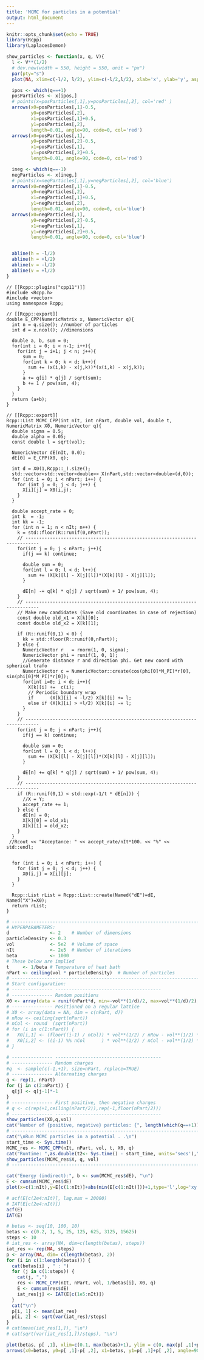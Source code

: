 ```yaml
---
title: 'MCMC for particles in a potential'
output: html_document
---
```


```r
knitr::opts_chunk$set(echo = TRUE)
library(Rcpp)
library(LaplacesDemon)
```

```r
show_particles <- function(x, q, V){
  l <- V**(1/2)
  # dev.new(width = 550, height = 550, unit = "px")
  par(pty="s")
  plot(NA, xlim=c(-l/2, l/2), ylim=c(-l/2,l/2), xlab='x', ylab='y', asp=1)

  ipos <- which(q==+1)
  posParticles <- x[ipos,]
  # points(x=posParticles[,1],y=posParticles[,2], col='red' )
  arrows(x0=posParticles[,1]-0.5,
         y0=posParticles[,2],
         x1=posParticles[,1]+0.5,
         y1=posParticles[,2],
         length=0.01, angle=90, code=0, col='red')
  arrows(x0=posParticles[,1],
         y0=posParticles[,2]-0.5,
         x1=posParticles[,1],
         y1=posParticles[,2]+0.5,
         length=0.01, angle=90, code=0, col='red')

  ineg <- which(q==-1)
  negParticles <- x[ineg,]
  # points(x=negParticles[,1],y=negParticles[,2], col='blue')
  arrows(x0=negParticles[,1]-0.5,
         y0=negParticles[,2],
         x1=negParticles[,1]+0.5,
         y1=negParticles[,2],
         length=0.01, angle=90, code=0, col='blue')
  arrows(x0=negParticles[,1],
         y0=negParticles[,2]-0.5,
         x1=negParticles[,1],
         y1=negParticles[,2]+0.5,
         length=0.01, angle=90, code=0, col='blue')


  abline(h = -l/2)
  abline(h = +l/2)
  abline(v = -l/2)
  abline(v = +l/2)
}
```

```Rcpp
// [[Rcpp::plugins("cpp11")]]
#include <Rcpp.h>
#include <vector>
using namespace Rcpp;

// [[Rcpp::export]]
double E_CPP(NumericMatrix x, NumericVector q){
  int n = q.size(); //number of particles
  int d = x.ncol(); //dimensions
  
  double a, b, sum = 0;
  for(int i = 0; i < n-1; i++){
    for(int j = i+1; j < n; j++){
      sum = 0;
      for(int k = 0; k < d; k++){
        sum += (x(i,k) - x(j,k))*(x(i,k) - x(j,k));
      }
      a += q[i] * q[j] / sqrt(sum);
      b += 1 / pow(sum, 4); 
    }
  }
  return (a+b);
}

// [[Rcpp::export]]
Rcpp::List MCMC_CPP(int nIt, int nPart, double vol, double t, NumericMatrix X0, NumericVector q){
  double sigma = 0.5;
  double alpha = 0.05;
  const double l = sqrt(vol);
  
  NumericVector dE(nIt, 0.0);
  dE[0] = E_CPP(X0, q);
  
  int d = X0(1,Rcpp::_).size();
  std::vector<std::vector<double>> X(nPart,std::vector<double>(d,0));
  for (int i = 0; i < nPart; i++) {
    for (int j = 0; j < d; j++) {
      X[i][j] = X0(i,j);
    }
  }
  
  double accept_rate = 0;
  int k  = -1;
  int kk = -1;
  for (int n = 1; n < nIt; n++) {
    k = std::floor(R::runif(0,nPart));
    // ---------------------------------------------------------------------------
    for(int j = 0; j < nPart; j++){
      if(j == k) continue;
      
      double sum = 0;
      for(int l = 0; l < d; l++){
        sum += (X[k][l] - X[j][l])*(X[k][l] - X[j][l]);
      }
      
      dE[n] -= q[k] * q[j] / sqrt(sum) + 1/ pow(sum, 4);
    }
    // ---------------------------------------------------------------------------
    // Make new candidates (Save old coordinates in case of rejection)
    const double old_x1 = X[k][0];
    const double old_x2 = X[k][1];
    
    if (R::runif(0,1) < 0) {
      kk = std::floor(R::runif(0,nPart));
    } else {
      NumericVector r   = rnorm(1, 0, sigma);
      NumericVector phi = runif(1, 0, 1);
      //Generate distance r and direction phi. Get new coord with spherical trafo
      NumericVector c = NumericVector::create(cos(phi[0]*M_PI)*r[0], sin(phi[0]*M_PI)*r[0]);
      for(int i=0; i < d; i++){
        X[k][i] +=  c(i); 
        // Periodic boundary wrap
        if      (X[k][i] < -l/2) X[k][i] += l;
        else if (X[k][i] > +l/2) X[k][i] -= l;  
      }
    }
    // ---------------------------------------------------------------------------
    for(int j = 0; j < nPart; j++){
      if(j == k) continue;
      
      double sum = 0;
      for(int l = 0; l < d; l++){
        sum += (X[k][l] - X[j][l])*(X[k][l] - X[j][l]);
      }
      
      dE[n] += q[k] * q[j] / sqrt(sum) + 1/ pow(sum, 4);
    }
    // ---------------------------------------------------------------------------
    if (R::runif(0,1) < std::exp(-1/t * dE[n])) {
      //X = Y;
      accept_rate += 1;
    } else {
      dE[n] = 0;
      X[k][0] = old_x1;
      X[k][1] = old_x2;
    }
  }
 //Rcout << "Acceptance: " << accept_rate/nIt*100. << "%" << std::endl;
  
  
  for (int i = 0; i < nPart; i++) {
    for (int j = 0; j < d; j++) {
      X0(i,j) = X[i][j];
    }
  }
  
  Rcpp::List rList = Rcpp::List::create(Named("dE")=dE, Named("X")=X0);
  return rList;
}
```

```r
# --------------------------------------------------------------------------------
# HYPERPARAMETERS:
d               <- 2    # Number of dimensions
particleDensity <- 0.3
vol             <- 5e2  # Volume of space
nIt             <- 2e5  # Number of iterations
beta            <- 1000
# These below are implied
t     <- 1/beta # Temperature of heat bath
nPart <- ceiling(vol * particleDensity)  # Number of particles
# --------------------------------------------------------------------------------
# Start configuration:
# --------------- ---------------------------------------
# --------------- Random positions
X0 <- array(data = runif(nPart*d, min=-vol**(1/d)/2, max=vol**(1/d)/2), dim = c(nPart, d))
# --------------- Positioned on a regular lattice
# X0 <- array(data = NA, dim = c(nPart, d))
# nRow <- ceiling(sqrt(nPart))
# nCol <- round  (sqrt(nPart))
# for (i in c(1:nPart)) {
#   X0[i,1] <- (floor((i-1) / nCol)) * vol**(1/2) / nRow - vol**(1/2) * (1/2 - 1/2/nCol)
#   X0[i,2] <- ((i-1) %% nCol      ) * vol**(1/2) / nCol - vol**(1/2) * (1/2 - 1/2/nCol)
# }

# --------------- ---------------------------------------
# --------------- Random charges
#q  <- sample(c(-1,+1), size=nPart, replace=TRUE)
# --------------- Alternating charges
q <- rep(1, nPart)
for (j in c(2:nPart)) {
  q[j] <- q[j-1]*-1
}
# --------------- First positive, then negative charges
# q <- c(rep(+1,ceiling(nPart/2)),rep(-1,floor(nPart/2)))
# --------------- ---------------------------------------
show_particles(X0,q,vol)
cat("Number of {positive, negative} particles: {", length(which(q==+1)), ",", length(which(q==-1)),"}\n")
# --------------------------------------------------------------------------------
cat("\nRun MCMC particles in a potential . .\n")
start_time <- Sys.time()
MCMC_res <- MCMC_CPP(nIt, nPart, vol, t, X0, q)
cat("Runtime: ",as.double(t2<- Sys.time() - start_time, units='secs'),"\n")
show_particles(MCMC_res$X, q, vol)
# --------------------------------------------------------------------------------
```

```r
cat("Energy (indirect):", b <- sum(MCMC_res$dE), "\n")
E <- cumsum(MCMC_res$dE)
plot(x=c(1:nIt),y=E[c(1:nIt)]+abs(min(E[c(1:nIt)]))+1,type='l',log='xy')

# acf(E[c(2e4:nIt)], lag.max = 20000)
# IAT(E[c(2e4:nIt)])
acf(E)
IAT(E)

```
```r

# betas <- seq(10, 100, 10)
betas <- c(0.2, 1, 5, 25, 125, 625, 3125, 15625)
steps <- 10
# iat_res <- array(NA, dim=c(length(betas), steps))
iat_res <- rep(NA, steps)
p <- array(NA, dim= c(length(betas), 2))
for (i in c(1:length(betas))) {
  cat(betas[i] , " : ")
  for (j in c(1:steps)) {
    cat(j, ",")
    res <- MCMC_CPP(nIt, nPart, vol, 1/betas[i], X0, q)
    E <- cumsum(res$dE)
    iat_res[j] <- IAT(E[c(1e5:nIt)])
  }
  cat("\n")
  p[i, 1] <- mean(iat_res)
  p[i, 2] <- sqrt(var(iat_res)/steps)
}
# cat(mean(iat_res[1,]), "\n")
# cat(sqrt(var(iat_res[1,])/steps), "\n")
```
```r
plot(betas, p[ ,1], xlim=c(0.1, max(betas)+1), ylim = c(0, max(p[ ,1]+p[ ,2])))
arrows(x0=betas, y0=p[ ,1]-p[ ,2], x1=betas, y1=p[ ,1]+p[ ,2], angle=90, code=3, length=0.2)
```
















